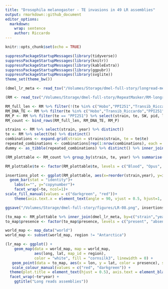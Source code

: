 ```yaml
---
title: "Drosophila melanogaster - TE invasions in 49 LR assemblies"
output: rmarkdown::github_document
editor_options: 
  markdown: 
    wrap: sentence
    author: Riccardo
---
```


```r
knitr::opts_chunk$set(echo = TRUE)
```

```r
suppressPackageStartupMessages(library(tidyverse))
suppressPackageStartupMessages(library(knitr))
suppressPackageStartupMessages(library(kableExtra))
suppressPackageStartupMessages(library(ggpubr))
suppressPackageStartupMessages(library(svglite))
theme_set(theme_bw())
```

```r
(dmel_lr_meta <- read_tsv("/Volumes/Storage/dmel-full-story/longread-metadata.txt") %>% select(strain, year, continent, lat, lon))

(RM <- read_tsv("/Volumes/Storage/dmel-full-story/RepeatMasker/RM-longreads/merged.clean.sum", col_names = c("rm","SW","pid","contig","qstart","qend","strand","te","rstart","rend","score","strain")) %>% mutate(len = ifelse(qstart>qend, qstart-qend, qend-qstart), strain = gsub("D.mel.","",strain)) %>% inner_join(dmel_lr_meta, by="strain") %>% filter(te!="Shellder") %>% distinct())
```

```r
RM_full_len <- RM %>% filter(!(te %in% c("Hobo","PPI251","Transib_Riccardo"))) %>% select(strain, te, SW, pid, len, score, year) %>% filter(score > 0.8, pid < 1)
RM_DNA_TE <- RM %>% filter(te %in% c("Hobo","Transib_Riccardo","PPI251")) %>% select(strain, te, SW, pid, len, score, year) %>% filter(score > 0.5, pid < 1)
RM_P <- RM %>% filter(te == "PPI251") %>% select(strain, te, SW, pid, len, score, year) %>% filter(score > 0.25, pid < 1)
RM_count <- bind_rows(RM_full_len, RM_DNA_TE, RM_P)

strains <- RM %>% select(strain, year) %>% distinct()
te <- RM %>% select(te) %>% distinct()
combinations <- expand.grid(strain = strains$strain, te = te$te)
repeated_combinations <- combinations[rep(1:nrow(combinations), each = 11), ]
dummy <- as_tibble(repeated_combinations) %>% distinct() %>% inner_join(strains, by="strain")

(RM_plottable <- RM_count %>% group_by(strain, te, year) %>% summarise(insertions = n()) %>% right_join(dummy, by=c("strain","te","year")) %>% mutate(insertions = ifelse(is.na(insertions), -1, insertions)) %>% mutate(presence = ifelse(insertions>1, "present", "absent"), year = ifelse(is.na(year), 1975, year), te=ifelse(te=="Transib_Riccardo","Transib1",te)))

RM_plottable$te <- factor(RM_plottable$te, levels = c("Blood", "Opus", "412", "Tirant", "DMIFACA", "Hobo", "PPI251", "Spoink", "Micropia", "Souslik", "Transib1"))

insertions_plot <- ggplot(RM_plottable, aes(x=reorder(strain,year), y=insertions, fill=presence))+
  geom_bar(stat = "identity")+
    labs(x="", y="copynumber")+
    facet_wrap(~te, ncol=1)+
scale_fill_manual(values = c("darkgreen", "red"))+
    theme(axis.text.x = element_text(angle = 90, vjust = 0.5, hjust=1, size=4), legend.position = "top", legend.key.size = unit(0.2, "cm"))

ggsave("/Volumes/Storage/dmel-full-story/figures/LR-08.png", insertions_plot, height = 20)
```

```r
(to_map <- RM_plottable %>% inner_join(dmel_lr_meta, by=c("strain","year")) %>% filter(te %in% c("Souslik","Transib1"), year>2000))
to_map$presence <- factor(to_map$presence, levels = c("present", "absent"))

world_map <- map_data("world")
world_map <- subset(world_map, region != "Antarctica")

(lr_map <- ggplot() +
    geom_map(data = world_map, map = world_map,
             aes(long, lat, map_id = region),
             color = "white", fill = "cornsilk3", linewidth = 0) +
   geom_point(data = to_map, aes(x = lon, y = lat, color = presence), size = 4, position = position_jitter(width = 2, height = 2), alpha = 0.25) +
   scale_colour_manual(values = c("red", "darkgreen")) +
  theme(plot.title = element_text(hjust = 0.5), axis.text = element_blank(), axis.title = element_blank(), axis.ticks = element_blank(), legend.position = "bottom") +
  facet_wrap(~te*year) +
    ggtitle("Long reads assemblies"))
```

